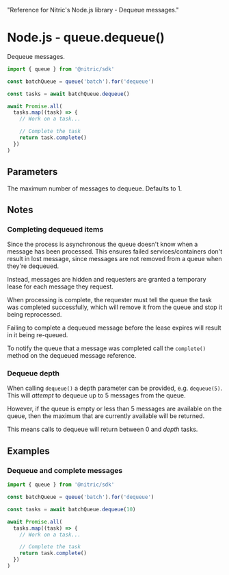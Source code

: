   "Reference for Nitric's Node.js library - Dequeue messages."

# Node.js - queue.dequeue()

Dequeue messages.

```javascript
import { queue } from '@nitric/sdk'

const batchQueue = queue('batch').for('dequeue')

const tasks = await batchQueue.dequeue()

await Promise.all(
  tasks.map((task) => {
    // Work on a task...

    // Complete the task
    return task.complete()
  })
)
```

## Parameters

<Properties>
  <Property name="depth" type="number">
    The maximum number of messages to dequeue. Defaults to 1.
  </Property>
</Properties>

## Notes

### Completing dequeued items

Since the process is asynchronous the queue doesn't know when a message has been processed. This ensures failed services/containers don't result in lost message, since messages are not removed from a queue when they're dequeued.

Instead, messages are hidden and requesters are granted a temporary lease for each message they request.

When processing is complete, the requester must tell the queue the task was completed successfully, which will remove it from the queue and stop it being reprocessed.

<Note>
  Failing to complete a dequeued message before the lease expires will result in
  it being re-queued.
</Note>

To notify the queue that a message was completed call the `complete()` method on the dequeued message reference.

### Dequeue depth

When calling `dequeue()` a depth parameter can be provided, e.g. `dequeue(5)`. This will _attempt_ to dequeue up to 5 messages from the queue.

However, if the queue is empty or less than 5 messages are available on the queue, then the maximum that are currently available will be returned.

This means calls to dequeue will return between 0 and _depth_ tasks.

## Examples

### Dequeue and complete messages

```javascript
import { queue } from '@nitric/sdk'

const batchQueue = queue('batch').for('dequeue')

const tasks = await batchQueue.dequeue(10)

await Promise.all(
  tasks.map((task) => {
    // Work on a task...

    // Complete the task
    return task.complete()
  })
)
```
